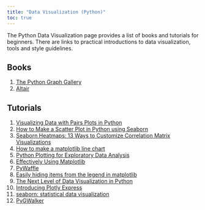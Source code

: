 ```yaml
---
title: "Data Visualization (Python)"
toc: true
---
```


The Python Data Visualization page provides a list of books and tutorials for beginners. There are links to practical introductions to data visualization, tools and style guidelines.

## Books

1)  [The Python Graph Gallery](https://www.python-graph-gallery.com/)
2) [Altair](https://jjallaire.github.io/visualization-curriculum/)

## Tutorials

1)  [Visualizing Data with Pairs Plots in Python](https://towardsdatascience.com/visualizing-data-with-pair-plots-in-python-f228cf529166)
2)  [How to Make a Scatter Plot in Python using Seaborn](https://www.marsja.se/how-to-make-a-scatter-plot-in-python-using-seaborn/)
3)  [Seaborn Heatmaps: 13 Ways to Customize Correlation Matrix Visualizations](https://heartbeat.comet.ml/seaborn-heatmaps-13-ways-to-customize-correlation-matrix-visualizations-f1c49c816f07)
4)  [How to make a matplotlib line chart](https://www.sharpsightlabs.com/blog/matplotlib-line-chart/)
5)  [Python Plotting for Exploratory Data Analysis](https://pythonplot.com/)
6)  [Effectively Using Matplotlib](https://pbpython.com/effective-matplotlib.html)
7)  [PyWaffle](https://github.com/gyli/PyWaffle)
8)  [Easily hiding items from the legend in matplotlib](https://blog.rtwilson.com/easily-hiding-items-from-the-legend-in-matplotlib/)
9)  [The Next Level of Data Visualization in Python](https://towardsdatascience.com/the-next-level-of-data-visualization-in-python-dd6e99039d5e)
10) [Introducing Plotly Express](https://medium.com/plotly/introducing-plotly-express-808df010143d)
11) [seaborn: statistical data visualization](http://seaborn.pydata.org/#seaborn-statistical-data-visualization)
12) [PyGWalker](https://github.com/Kanaries/pygwalker)
